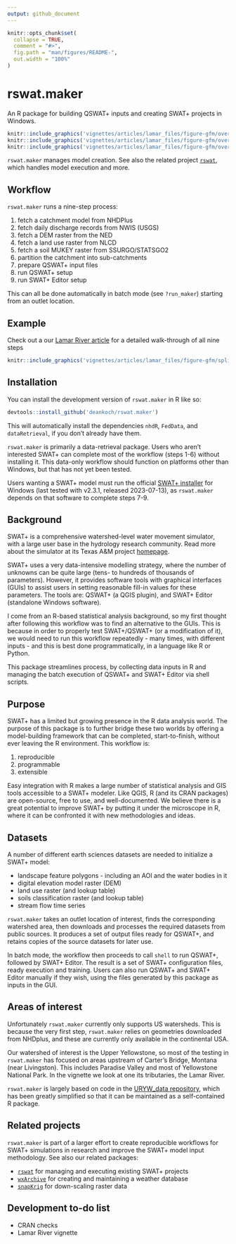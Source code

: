 ```yaml
---
output: github_document
---
```


<!-- README.md is generated from README.Rmd. Please edit that file -->

```r
knitr::opts_chunk$set(
  collapse = TRUE,
  comment = "#>",
  fig.path = "man/figures/README-",
  out.width = "100%"
)
```

# rswat.maker

An R package for building QSWAT+ inputs and creating SWAT+ projects in Windows. 

```r
knitr::include_graphics('vignettes/articles/lamar_files/figure-gfm/overview-catch-plot-1.png')
knitr::include_graphics('vignettes/articles/lamar_files/figure-gfm/overview-catch-plot-2.png')
knitr::include_graphics('vignettes/articles/lamar_files/figure-gfm/overview-catch-plot-3.png')
```

`rswat.maker` manages model creation. See also the related project [`rswat`](https://github.com/deankoch/rswat), which handles model execution and more.

<!-- badges: start -->
<!-- badges: end -->

## Workflow

`rswat.maker` runs a nine-step process:

1. fetch a catchment model from NHDPlus
2. fetch daily discharge records from NWIS (USGS)
3. fetch a DEM raster from the NED
4. fetch a land use raster from NLCD
5. fetch a soil MUKEY raster from SSURGO/STATSGO2
6. partition the catchment into sub-catchments
7. prepare QSWAT+ input files
8. run QSWAT+ setup
9. run SWAT+ Editor setup

This can all be done automatically in batch mode (see `?run_maker`) starting from an outlet location.

## Example

Check out a our [Lamar River article](https://github.com/deankoch/rswat.maker/blob/master/vignettes/articles/lamar.md) for a detailed walk-through of all nine steps

```r
knitr::include_graphics('vignettes/articles/lamar_files/figure-gfm/splitter-bigger-plot-1.png')
```


## Installation

You can install the development version of `rswat.maker` in R like so:

``` r
devtools::install_github('deankoch/rswat.maker')
```

This will automatically install the dependencies `nhdR`, `FedData`, and `dataRetrieval`, if you don't already have them.


`rswat.maker` is primarily a data-retrieval package. Users who aren't interested SWAT+
can complete most of the workflow (steps 1-6) without installing it. This data-only workflow should function on platforms other than Windows, but that has not yet been tested.

Users wanting a SWAT+ model must run the official [SWAT+ installer](https://swat.tamu.edu/software/plus/) for Windows
(last tested with v2.3.1, released 2023-07-13), as `rswat.maker`
depends on that software to complete steps 7-9.


## Background

SWAT+ is a comprehensive watershed-level water movement simulator, with a large user base in
the hydrology research community. Read more about the simulator at its Texas A&M project
[homepage](https://swat.tamu.edu/software/plus/).

SWAT+ uses a very data-intensive modelling strategy, where
the number of unknowns can be quite large (tens- to hundreds of thousands of parameters). 
However, it provides software tools with graphical interfaces (GUIs) to assist users
in setting reasonable fill-in values for these parameters. The tools are: QSWAT+ (a QGIS
plugin), and SWAT+ Editor (standalone Windows software).

I come from an R-based statistical analysis background, so my first thought after following
this workflow was to find an alternative to the GUIs. This is because in order to properly
test SWAT+/QSWAT+ (or a modification of it), we would need to run this workflow repeatedly -
many times, with different inputs - and this is best done programmatically, in a language
like R or Python.

This package streamlines process, by collecting data inputs in R and managing the batch
execution of QSWAT+ and SWAT+ Editor via shell scripts.


## Purpose

SWAT+ has a limited but growing presence in the R data analysis world. The purpose of this package is to further bridge these two worlds by offering a model-building framework that can be completed, start-to-finish, without ever leaving the R environment. This workflow is:

1. reproducible
2. programmable
3. extensible

Easy integration with R makes a large number of statistical analysis and GIS tools accessible to a SWAT+ modeler. Like QGIS, R (and its CRAN packages) are open-source, free to use, and well-documented. We believe there is a great potential to improve SWAT+ by putting it under the microscope in R, where it can be confronted it with new methodologies and ideas.


## Datasets

A number of different earth sciences datasets are needed to initialize a SWAT+ model:

* landscape feature polygons - including an AOI and the water bodies in it
* digital elevation model raster (DEM)
* land use raster (and lookup table)
* soils classification raster (and lookup table)
* stream flow time series

`rswat.maker` takes an outlet location of interest, finds the corresponding
watershed area, then downloads and processes the required datasets from public sources.
It produces a set of output files ready for QSWAT+, and retains copies of the source
datasets for later use. 

In batch mode, the workflow then proceeds to call `shell` to run QSWAT+, followed by
SWAT+ Editor. The result is a set of SWAT+ configuration files, ready execution and training. 
Users can also run QSWAT+ and SWAT+ Editor manually if they wish, using the files generated
by this package as inputs in the GUI.


## Areas of interest

Unfortunately `rswat.maker` currently only supports US watersheds. This is because the very
first step, `rswat.maker` relies on geometries downloaded from NHDplus, and these are
currently only available in the continental USA.  

Our watershed of interest is the Upper Yellowstone, so most of the testing in `rswat.maker`
has focused on areas upstream of Carter's Bridge, Montana (near Livingston). This includes
Paradise Valley and most of Yellowstone National Park. In the vignette we look at one its
tributaries, the Lamar River.

`rswat.maker` is largely based on code in the [URYW_data repository](https://github.com/deankoch/UYRW_data), which has been greatly simplified
so that it can be maintained as a self-contained R package. 


## Related projects

`rswat.maker` is part of a larger effort to create reproducible workflows for SWAT+ simulations
in research and improve the SWAT+ model input methodology. See also our related packages: 

* [`rswat`](https://github.com/deankoch/rswat) for managing and executing existing SWAT+ projects
* [`wxArchive`](https://github.com/deankoch/wxArchive) for creating and maintaining a weather database
* [`snapKrig`](https://github.com/deankoch/snapKrig) for down-scaling raster data


## Development to-do list

* CRAN checks
* Lamar River vignette


